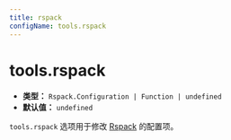 ```yaml
---
title: rspack
configName: tools.rspack
---
```


# tools.rspack

- **类型：** `Rspack.Configuration | Function | undefined`
- **默认值：** `undefined`

`tools.rspack` 选项用于修改 [Rspack](https://rspack.dev/) 的配置项。


<RsbuildConfig configName="tools.rspack" />
